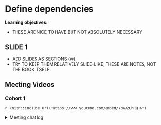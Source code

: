 # Define dependencies

**Learning objectives:**

- THESE ARE NICE TO HAVE BUT NOT ABSOLUTELY NECESSARY

## SLIDE 1

- ADD SLIDES AS SECTIONS (`##`).
- TRY TO KEEP THEM RELATIVELY SLIDE-LIKE; THESE ARE NOTES, NOT THE BOOK ITSELF.

## Meeting Videos

### Cohort 1

`r knitr::include_url("https://www.youtube.com/embed/7dX92ChRQTw")`

<details>
<summary> Meeting chat log </summary>

```
00:04:58	Russ Hyde:	Hi
00:06:33	Russ Hyde:	begin
00:17:25	Russ Hyde:	countup.js was usedin a previous bookclub, JS4R
00:40:42	Trevin Flickinger:	No concerns on your sanity 😄
00:41:13	Arthur Shaw:	Reacted to "No concerns on your ..." with 😉
00:59:22	Russ Hyde:	end
```
</details>
